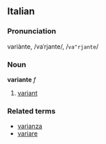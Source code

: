 ==Italian==
===Pronunciation===
variànte, /vaˈrjante/, /<tt>va"rjante</tt>/
===Noun===
'''variante''' ''f''

#[[variant]]

===Related terms===
*[[varianza]]
*[[variare]]